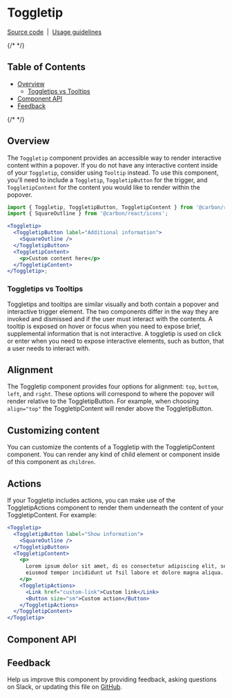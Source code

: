 
# Toggletip

[Source code](https://github.com/carbon-design-system/carbon/tree/main/packages/react/src/components/Toggletip)
&nbsp;|&nbsp;
[Usage guidelines](https://www.carbondesignsystem.com/components/toggletip/usage)

{/* <!-- START doctoc generated TOC please keep comment here to allow auto update --> <!-- DON'T EDIT THIS SECTION, INSTEAD RE-RUN doctoc TO UPDATE --> */}

## Table of Contents

- [Overview](#overview)
  - [Toggletips vs Tooltips](#toggletips-vs-tooltips)
- [Component API](#component-api)
- [Feedback](#feedback)

{/* <!-- END doctoc generated TOC please keep comment here to allow auto update --> */}

## Overview

The `Toggletip` component provides an accessible way to render interactive
content within a popover. If you do not have any interactive content inside of
your `Toggletip`, consider using `Tooltip` instead. To use this component,
you'll need to include a `Toggletip`, `ToggletipButton` for the trigger, and
`ToggletipContent` for the content you would like to render within the popover.

```jsx
import { Toggletip, ToggletipButton, ToggletipContent } from '@carbon/react';
import { SquareOutline } from '@carbon/react/icons';

<Toggletip>
  <ToggletipButton label="Additional information">
    <SquareOutline />
  </ToggletipButton>
  <ToggletipContent>
    <p>Custom content here</p>
  </ToggletipContent>
</Toggletip>;
```

### Toggletips vs Tooltips

Toggletips and tooltips are similar visually and both contain a popover and
interactive trigger element. The two components differ in the way they are
invoked and dismissed and if the user must interact with the contents. A tooltip
is exposed on hover or focus when you need to expose brief, supplemental
information that is not interactive. A toggletip is used on click or enter when
you need to expose interactive elements, such as button, that a user needs to
interact with.

## Alignment

The Toggletip component provides four options for alignment: `top`, `bottom`,
`left`, and `right`. These options will correspond to where the popover will
render relative to the ToggletipButton. For example, when choosing `align="top"`
the ToggletipContent will render above the ToggletipButton.

## Customizing content

You can customize the contents of a Toggletip with the ToggletipContent
component. You can render any kind of child element or component inside of this
component as `children`.

## Actions

If your Toggletip includes actions, you can make use of the ToggletipActions
component to render them underneath the content of your ToggletipContent. For
example:

```jsx
<Toggletip>
  <ToggletipButton label="Show information">
    <SquareOutline />
  </ToggletipButton>
  <ToggletipContent>
    <p>
      Lorem ipsum dolor sit amet, di os consectetur adipiscing elit, sed do
      eiusmod tempor incididunt ut fsil labore et dolore magna aliqua.
    </p>
    <ToggletipActions>
      <Link href="custom-link">Custom link</Link>
      <Button size="sm">Custom action</Button>
    </ToggletipActions>
  </ToggletipContent>
</Toggletip>
```

## Component API

<ArgsTable />

## Feedback

Help us improve this component by providing feedback, asking questions on Slack,
or updating this file on
[GitHub](https://github.com/carbon-design-system/carbon/edit/main/packages/react/src/components/Toggletip/Toggletip.mdx).
